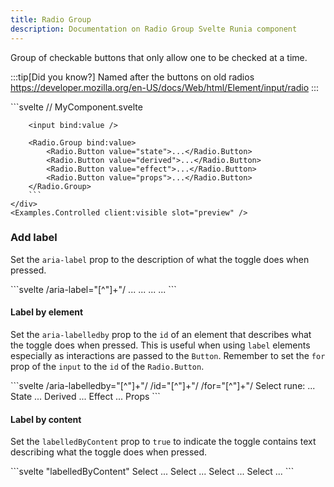 ```yaml
---
title: Radio Group
description: Documentation on Radio Group Svelte Runia component
---
```




<Links componentName="radio-group" ariaLink="https://www.w3.org/WAI/ARIA/apg/patterns/radio/" />

<div class="py-4 text-xl text-[var(--sl-color-gray-2)]">
    Group of checkable buttons that only allow one to be checked at a time.
</div>

:::tip[Did you know?]
Named after the buttons on old radios
https://developer.mozilla.org/en-US/docs/Web/html/Element/input/radio
:::

<Tabs>
    <TabItem label="Preview" icon="laptop">
        <InteractivePreview client:load />
    </TabItem>
    <TabItem label="Code" icon="seti:svelte">
        ```svelte
        // MyComponent.svelte
        <script lang="ts">
            import { scale } from "svelte/transition";
            import { Radio } from "@niklasburggraaff/svelte-runia";

            let { value = $bindable(null), disabled = false, loop = true }: any = $props();
        </script>

        <Radio.Group bind:value {disabled} {loop} aria-label="Select rune">
            <div class="flex items-center gap-4">
                <Radio.Button value="state" id="state" aria-labelledby="state-label" class="h-4 w-4 rounded-full border bg-[var(--sl-color-bg)] p-1 hover:bg-[var(--sl-color-gray-5)] disabled:opacity-50">
                    {#snippet indicator()}
                        <div transition:scale class="h-full w-full rounded-full bg-orange-500"></div>
                    {/snippet}
                </Radio.Button>
                <label id="state-label" for="state" class="text-xl">
                    <span class="font-runic text-runic-gradient font-bold">ᛋ</span> - sun (<code
                        class="text-sm">$state</code
                    >)
                </label>
            </div>
            <div class="flex items-center gap-4">
                <Radio.Button value="derived" id="derived" aria-labelledby="derived-label" class="h-4 w-4 rounded-full border bg-[var(--sl-color-bg)] p-1 hover:bg-[var(--sl-color-gray-5)] disabled:opacity-50">
                    {#snippet indicator()}
                        <div transition:scale class="h-full w-full rounded-full bg-orange-500"></div>
                    {/snippet}
                </Radio.Button>
                <label id="derived-label" for="derived" class="text-xl">
                    <span class="font-runic text-runic-gradient font-bold">ᛞ</span> - day (<code
                        class="text-sm">$derived</code
                    >)
                </label>
            </div>
            <div class="flex items-center gap-4">
                <Radio.Button value="effect" id="effect" aria-labelledby="effect-label" class="h-4 w-4 rounded-full border bg-[var(--sl-color-bg)] p-1 hover:bg-[var(--sl-color-gray-5)] disabled:opacity-50">
                    {#snippet indicator()}
                        <div transition:scale class="h-full w-full rounded-full bg-orange-500"></div>
                    {/snippet}
                </Radio.Button>
                <label id="effect-label" for="effect" class="text-xl">
                    <span class="font-runic text-runic-gradient font-bold">ᚷ</span> - gift (<code
                        class="text-sm">$effect</code
                    >)
                </label>
            </div>
            <div class="flex items-center gap-4">
                <Radio.Button value="props" id="props" aria-labelledby="props-label" class="h-4 w-4 rounded-full border bg-[var(--sl-color-bg)] p-1 hover:bg-[var(--sl-color-gray-5)] disabled:opacity-50">
                    {#snippet indicator()}
                        <div transition:scale class="h-full w-full rounded-full bg-orange-500"></div>
                    {/snippet}
                </Radio.Button>
                <label id="props-label" for="props" class="text-xl">
                    <span class="font-runic text-runic-gradient font-bold">ᚠ</span> - cattle; wealth (<code
                        class="text-sm">$props</code
                    >)
                </label>
            </div>
        </Radio.Group>
        ```
    </TabItem>

</Tabs>

### Features

<Features
    features={[
        "Full keyboard navigation.",
        "Adds `input` elements to support forms.",
        "Supports animating indicators.",
        "Supports horizontal/vertical orientation."
    ]}
/>

## Usage

Importing `Radio` gives you access to the `Group` and `Button` components.

    ```svelte {3} /<(Accordion.[^ >]+)/
    // MyComponent.svelte
    <script lang="ts">
        import { Radio } from "@niklasburggraaff/svelte-runia";
    </script>

    <Radio.Group aria-label="...">
        <Radio.Button value="..." aria-label="...">
            {#snippet indicator()}
                ...
            {/snippet}
        </Radio.Button>
    </Radio.Group>
    ```

-   The `Group` _can_ contain multiple `Item`'s and _must_ be passed a `aria-label`, or `aria-labelledby` prop
-   Each `Item` _must_ be passed a **unique** `value` prop and a `labelledByContent`, `aria-label`, or `aria-labelledby` prop
-   Each `Item` _can_ be passed a `indicator` snippet
    -   The `indicator` snippet is rendered when the `Item` is checked.

## API

### Group

<API.Introduction
    name="Group"
    element="div"
    description="contains the radio buttons. It manages the state of the radio group."
/>

#### Props

<API.Props
    props={[
        {
            name: "name",
            type: "string",
            defaultValue: undefined,
            description: "The name of the radio group. Used as the name for the value in a form."
        },
        {
            name: "value",
            type: "string | null",
            bindable: true,
            defaultValue: "null",
            description: "The value of the checked item, `null` if no item is checked."
        },
        ...getARIALabelProps("group", "is a selection for"),
        {
            name: "required",
            type: "boolean",
            defaultValue: "false",
            description: "When `true`, indicates a radio button must be checked."
        },
        {
            name: "disabled",
            type: "boolean",
            defaultValue: "false",
            description: "When `true`, prevents the user from interacting with the radio group."
        },
        {
            name: "loop",
            type: "boolean",
            defaultValue: "true",
            description:
                "When `true`, keyboard navigation will loop focus from the last to the first `Item` and vice versa."
        },
        {
            name: "orientation",
            type: "'vertical' | 'horizontal' | undefined",
            defaultValue: "undefined",
            description:
                "The orientation of the radio group, which determines which arrow keys are used for keyboard navigation."
        },
        {
            name: "direction",
            type: "'ltr' | rtl'",
            defaultValue: "'ltr'",
            description:
                "The reading direction of the radio group, used to correct keyboard navigation."
        },
        {
            name: "element",
            type: "HTMLDivElement",
            bindable: true,
            defaultValue: undefined,
            description: "The rendered `div` element."
        }
    ]}
/>

#### Data attributes

<API.DataAttributes
    attributes={[
        {
            name: "data-disabled",
            public: true,
            values: undefined,
            description: "Present when the accordion is disabled."
        },
        {
            name: "data-orientation",
            public: true,
            values: "'vertical' | 'horizontal'",
            description:
                "The orientation of the accordion. Not present when `orientation = undefined`."
        }
    ]}
/>

### Button

<API.Introduction name="Button" element="button" description="is an item that can be checked." />

Then the `indicator` snippet is rendered inside the `button` when it is checked.
The rendered `button` and `indicator` can be fully styled.

The `Button` component also renders a hidden `input` element with `type="radio"`.
This is to make the component work in forms.

The following is a pseudocode representing the implementation of the `Button` component.

    ```svelte
    // RadioGroupButton.svelte
    <script lang="ts">
        let checked = $...;
    </script>

    <button>
        {#if expanded}
            {@render indicator(checked)}
        {/if}
    </button>

    <input type="radio" aria-hidden={true} style={"opacity: 0"} />
    ```

#### Props

<API.Props
    props={[
        {
            name: "value",
            required: true,
            type: "string",
            bindable: true,
            defaultValue: undefined,
            description: "The value used to identify the item."
        },
        {
            name: "indicator",
            type: "Snippet<[boolean]>",
            defaultValue: undefined,
            description:
                "When `true`, the item is a `section` element. Avoid using with many (~6) items to prevent landmark region proliferation. This is especially helpful when content contain headings or a nested accordion."
        },
        ...getARIALabelOrContentProps("button", "is an option for"),
        {
            name: "disabled",
            type: "boolean",
            defaultValue: "false",
            description: "When `true`, prevents the user from interacting with the item."
        },
        {
            name: "element",
            type: "HTMLDivElement | HTMLElement",
            bindable: true,
            defaultValue: undefined,
            description: "The rendered `div` or `section` element."
        }
    ]}
/>

#### Data attributes

<API.DataAttributes
    attributes={[
        {
            name: "data-state",
            public: true,
            values: "'checked' | 'unchecked'",
            description:
                "The state of the radio button. `'checked'` when the item is checked and `'unchecked'` when the item is not checked."
        },
        {
            name: "data-disabled",
            public: true,
            values: undefined,
            description:
                "Present when the radio button is disabled. This can be due to the whole radio group or the item being disabled."
        },
        {
            name: "data-orientation",
            public: true,
            values: "'vertical' | 'horizontal'",
            description:
                "The orientation of the radio group. Not present when `orientation = undefined`."
        },
        {
            name: "data-svelte-runia-radio-button",
            values: undefined,
            description: "Present on all `Button`'s. Used by `Group` to find them."
        },
        {
            name: "data-svelte-runia-value",
            values: "string",
            description: "The value identifying the item."
        }
    ]}
/>

## Accessibility

Adheres to the [WAI-ARIA Radio Group Pattern](https://www.w3.org/WAI/ARIA/apg/patterns/radio/).

### Keyboard interactions

<A11y.Keyboard
    interactions={[
        {
            keys: ["Enter", "Space"],
            condition: "If focus on a `Button`",
            action: "Attempts to select the item."
        },
        {
            keys: ["Tab", ["Shift", "Tab"]],
            condition: undefined,
            action: "Move focus to the next/previous focussable element."
        },
        {
            keys: ["Arrow Down", "Arrow Up"],
            condition:
                "If focus on a `Button` (and `orientation = undefined` or `orientation = 'vertical'`)",
            action: "Move focus to the next/previous `Button`. If `loop = true`, loops focus from the last to the first `Button` and vice versa."
        },
        {
            keys: ["Arrow Right", "Arrow Left"],
            condition:
                "If focus on a `Button` (and `orientation = undefined` or `orientation = 'horizontal'`)",
            action: "Move focus to the `Button` to the right/left (depending on `direction`). If `loop = true`, loops focus from the last to the first `Button` and vice versa."
        }
    ]}
/>

#### Other events

<A11y.Events
    events={[
        {
            component: "Button",
            event: "onclick",
            action: "Attempts to select the item."
        }
    ]}
/>

### ARIA attributes

#### Group

<A11y.ARIAAttributes
    attributes={[
        {
            name: "role",
            type: "string",
            description: "Set to `radiogroup`."
        },
        {
            name: "aria-required",
            type: "boolean",
            description: "Set based on the `required` prop."
        }
    ]}
/>

#### Button

<A11y.ARIAAttributes
    attributes={[
        {
            name: "role",
            type: "string",
            description: "Set to `radio`."
        },
        {
            name: "aria-checked",
            type: "'true' | 'false'",
            description: "`'true'` when the item is checked."
        },
        ...getARIALabelAtts("group", "is a selection for")
    ]}
/>

##### Button `input` element

<A11y.ARIAAttributes
    attributes={[
        {
            name: "aria-hidden",
            type: "boolean",
            description: "Set to `true` when the `input` element is hidden."
        },
        ...getARIALabelAtts("button", "is an option for")
    ]}
/>

## Examples

### Check item by default

Use the `value` prop to set the initial item to be checked.

:::note
The `value` props is bindable, but that doesn't mean you have to bind it.
This makes it easy to set the default value in Svelte.
:::

<Example>
    <div slot="code">
        ```svelte /" (value="state")/
        <Radio.Group value="state">
            <Radio.Button value="state">...</Radio.Button>
            <Radio.Button value="derived">...</Radio.Button>
            <Radio.Button value="effect">...</Radio.Button>
            <Radio.Button value="props">...</Radio.Button>
        </Radio.Group>
        ```
    </div>
    <Examples.Default client:visible slot="preview" />

</Example>

### Control the checked item

Bind the `value` prop of the `Root` component to a variable to control the checked item.
This allows both reading and writing the value of the checked item.

<Example>
    <div slot="code">
        ```svelte /Root (bind:value)/ "let value = $state(null);"
        // MyComponent.svelte
        <script>
            import { Radio } from "@niklasburggraaff/svelte-runia";
            let value = $state(null);
        </script>

        <input bind:value />

        <Radio.Group bind:value>
            <Radio.Button value="state">...</Radio.Button>
            <Radio.Button value="derived">...</Radio.Button>
            <Radio.Button value="effect">...</Radio.Button>
            <Radio.Button value="props">...</Radio.Button>
        </Radio.Group>
        ```
    </div>
    <Examples.Controlled client:visible slot="preview" />

</Example>

### Add label

Set the `aria-label` prop to the description of what the toggle does when pressed.

<Example>
    <div slot="code">
        ```svelte /aria-label="[^"]+"/
        <Radio.Group aria-label="Select rune">
            <Radio.Button aria-label="state" value="state">
                ...
            </Radio.Button>
            <Radio.Button aria-label="derived" value="derived">
                ...
            </Radio.Button>
            <Radio.Button aria-label="effect" value="effect">
                ...
            </Radio.Button>
            <Radio.Button aria-label="props" value="props">
                ...
            </Radio.Button>
        </Radio.Group>
        ```
    </div>
    <div class="not-content flex items-center justify-center gap-x-4" slot="preview">
        <Examples.Label client:load />
    </div>
</Example>

#### Label by element

Set the `aria-labelledby` prop to the `id` of an element that describes what the toggle does when pressed.
This is useful when using `label` elements especially as interactions are passed to the `Button`.
Remember to set the `for` prop of the `input` to the `id` of the `Radio.Button`.

<Example>
    <div slot="code">
        ```svelte /aria-labelledby="[^"]+"/ /id="[^"]+"/ /for="[^"]+"/
        <Radio.Group id="select-rune" aria-labelledby="select-rune-label">
            <label id="select-rune-label" for="select-rune">
                Select rune:
            </label>
            <Radio.Button aria-labelledby="state-label" id="state" value="state">
                ...
            </Radio.Button>
            <label id="state-label" for="state" class="text-md">
                State
            </label>
            <Radio.Button aria-labelledby="derived-label" id="derived" value="derived">
                ...
            </Radio.Button>
            <label id="derived-label" for="derived" class="text-md">
                Derived
            </label>
            <Radio.Button aria-labelledby="effect-label" id="effect" value="effect">
                ...
            </Radio.Button>
            <label id="effect-label" for="effect" class="text-md">
                Effect
            </label>
            <Radio.Button aria-labelledby="props-label" id="props" value="props">
                ...
            </Radio.Button>
            <label id="props-label" for="props" class="text-md">
                Props
            </label>
        </Radio.Group>
        ```
    </div>
    <div class="not-content flex items-center justify-center gap-x-4" slot="preview">
        <Examples.LabelledByElement client:load />
    </div>
</Example>

#### Label by content

Set the `labelledByContent` prop to `true` to indicate the toggle contains text describing what the toggle does when pressed.

<Example>
    <div slot="code">
        ```svelte "labelledByContent"
        <Radio.Group aria-label="Select rune">
            <Radio.Button labelledByContent value="state">
                Select ...
            </Radio.Button>
            <Radio.Button labelledByContent value="derived">
                Select ...
            </Radio.Button>
            <Radio.Button labelledByContent value="effect">
                Select ...
            </Radio.Button>
            <Radio.Button labelledByContent value="props">
                Select ...
            </Radio.Button>
        </Radio.Group>
        ```
    </div>
    <div class="not-content flex items-center justify-center gap-x-4" slot="preview">
        <Examples.LabelledByContent client:load />
    </div>
</Example>
